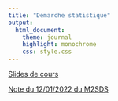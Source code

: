 ```yaml
---
title: "Démarche statistique"
output:
  html_document:
    theme: journal
    highlight: monochrome
    css: style.css
---
```


[Slides de cours](http://masedki.github.io/enseignements/pdfs/ds/statistique.pdf)

[Note du 12/01/2022 du M2SDS](http://masedki.github.io/enseignements/pdfs/ds/notes_121022_M2SDS.pdf)
<!-- [Problème](http://masedki.github.io/enseignements/ds_pb.html)  -->

<!-- [Exercices](http://masedki.github.io/enseignements/pdfs/ds/exo_stat_2122.pdf)[ (solutions des exercices 4 et 5)](http://masedki.github.io/enseignements/pdfs/ds/sols_exo_stat_4_5.pdf) -->

<!-- [Examen de 21/22](http://masedki.github.io/enseignements/pdfs/ds/examen2122.pdf) -->

<!-- [vidéo de la séance 1 (partie 1 : vidéo du cours du master 2 SDS)](http://genostats.ovh/SDS/Stats4-1.webm) -->

<!-- [vidéo de la séance 1 (partie 2 :vidéo du cours du master 2 SDS)](http://genostats.ovh/SDS/Stats4-2.webm) -->

<!-- [vidéo de la séance 2 du 13/10/2020](https://youtu.be/hHuu7UPAFho) -->

<!-- [vidéo de la séance 3 du 21/10/2020 (partie 1)](https://youtu.be/ErvKbghy2Is) -->

<!-- [vidéo de la séance 3 du 21/10/2020 (partie 2 : vidéo du cours du M2 SDS)](http://genostats.ovh/SDS/Stats6-2.webm) -->

<!-- [vidéo de la séance 4 du 21/10/2020 (partie 1)](https://youtu.be/MGU7xe6b_Fc) -->

<!-- [vidéo de la séance 4 du 21/10/2020 (partie 2)](https://youtu.be/HX3Mu2uAqTY) -->

<!-- [Devoir 2019-2020 à rendre le 13/12/2020 sous format pdf en un seul fichier](http://masedki.github.io/enseignements/pdfs/dev2021.pdf) -->

<!-- [Indications](http://masedki.github.io/enseignements/pdfs/indications_ds.pdf) -->
<!-- [article 1985](http://masedki.github.io/enseignements/pdfs/article1985.pdf) [article 1986](http://masedki.github.io/enseignements/pdfs/article1986.pdf) [article 1989](http://masedki.github.io/enseignements/pdfs/article1989.pdf) [article 1995](http://masedki.github.io/enseignements/pdfs/article1995.pdf) -->

<!-- [Quelques indications pour amorcer la partie A du devoir](http://masedki.github.io/enseignements/pdfs/indications.pdf) -->
